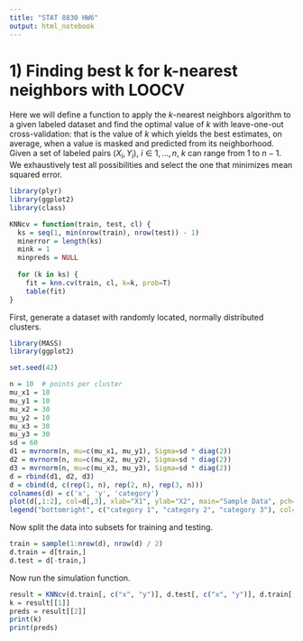 ```yaml
---
title: "STAT 8830 HW6"
output: html_notebook
---
```


# 1) Finding best k for k-nearest neighbors with LOOCV

Here we will define a function to apply the $k$-nearest neighbors algorithm to a given labeled dataset and find the optimal value of $k$ with leave-one-out cross-validation: that is the value of $k$ which yields the best estimates, on average, when a value is masked and predicted from its neighborhood. Given a set of labeled pairs $(X_i, Y_i)$, $i \in {1, ..., n}$, $k$ can range from $1$ to $n - 1$. We exhaustively test all possibilities and select the one that minimizes mean squared error.

```r
library(plyr)
library(ggplot2)
library(class)

KNNcv = function(train, test, cl) {
  ks = seq(1, min(nrow(train), nrow(test)) - 1)
  minerror = length(ks)
  mink = 1
  minpreds = NULL
  
  for (k in ks) {
    fit = knn.cv(train, cl, k=k, prob=T)
    table(fit)
}
```

First, generate a dataset with randomly located, normally distributed clusters.

```r
library(MASS)
library(ggplot2)

set.seed(42)

n = 10  # points per cluster
mu_x1 = 10
mu_y1 = 10
mu_x2 = 30
mu_y2 = 10
mu_x3 = 30
mu_y3 = 30
sd = 60
d1 = mvrnorm(n, mu=c(mu_x1, mu_y1), Sigma=sd * diag(2))
d2 = mvrnorm(n, mu=c(mu_x2, mu_y2), Sigma=sd * diag(2))
d3 = mvrnorm(n, mu=c(mu_x3, mu_y3), Sigma=sd * diag(2))
d = rbind(d1, d2, d3)
d = cbind(d, c(rep(1, n), rep(2, n), rep(3, n)))
colnames(d) = c('x', 'y', 'category')
plot(d[,1:2], col=d[,3], xlab="X1", ylab="X2", main="Sample Data", pch=16)
legend("bottomright", c("category 1", "category 2", "category 3"), col=1:3, pch=16)
```

Now split the data into subsets for training and testing.

```r
train = sample(1:nrow(d), nrow(d) / 2)
d.train = d[train,]
d.test = d[-train,]
```

Now run the simulation function.

```r
result = KNNcv(d.train[, c("x", "y")], d.test[, c("x", "y")], d.train[, c('category')])
k = result[[1]]
preds = result[[2]]
print(k)
print(preds)
```

